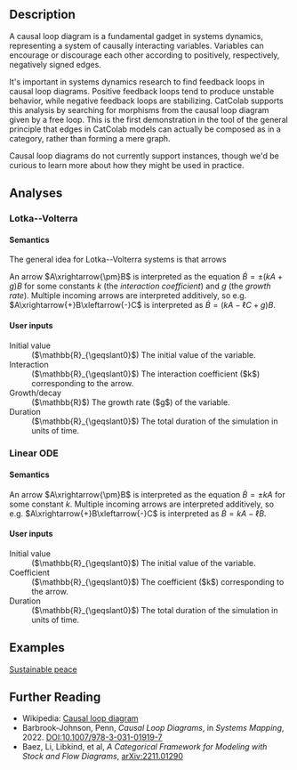 ## Description

A causal loop diagram is a fundamental gadget in systems dynamics, 
representing a system of causally interacting variables. Variables
can encourage or discourage each other according to positively, 
respectively, negatively signed edges. 

It's important in systems dynamics research to find feedback loops in 
causal loop diagrams. Positive feedback loops tend to produce unstable behavior,
while negative feedback loops are stabilizing. CatColab supports this analysis 
by searching for morphisms from the causal loop diagram given by a free loop. 
This is the first demonstration in the tool of the general principle that edges in 
CatColab models can actually be composed as in a category, rather than forming 
a mere graph.

Causal loop diagrams do not currently support instances, though we'd be
curious to learn more about how they might be used in practice.


## Analyses


### Lotka--Volterra

#### Semantics

The general idea for Lotka--Volterra systems is that arrows

An arrow $A\xrightarrow{\pm}B$ is interpreted as the equation $\dot{B}=\pm (kA + g)B$ for some constants $k$ (the *interaction coefficient*) and $g$ (the *growth rate*).
Multiple incoming arrows are interpreted additively, so e.g. $A\xrightarrow{+}B\xleftarrow{-}C$ is interpreted as $\dot{B}=(kA - \ell C + g)B$.

#### User inputs

<dl>
  <dt>Initial value</dt>
  <dd>
    ($\mathbb{R}_{\geqslant0}$)
    The initial value of the variable.
  </dd>
  <dt>Interaction</dt>
  <dd>
    ($\mathbb{R}_{\geqslant0}$)
    The interaction coefficient ($k$) corresponding to the arrow.
  </dd>
  <dt>Growth/decay</dt>
  <dd>
    ($\mathbb{R}$)
    The growth rate ($g$) of the variable.
  </dd>
  <dt>Duration</dt>
  <dd>
    ($\mathbb{R}_{\geqslant0}$)
    The total duration of the simulation in units of time.
  </dd>
</dl>


### Linear ODE

#### Semantics

An arrow $A\xrightarrow{\pm}B$ is interpreted as the equation $\dot{B}=\pm k A$ for some constant $k$.
Multiple incoming arrows are interpreted additively, so e.g. $A\xrightarrow{+}B\xleftarrow{-}C$ is interpreted as $\dot{B}=kA-\ell B$.

#### User inputs

<dl>
  <dt>Initial value</dt>
  <dd>
    ($\mathbb{R}_{\geqslant0}$)
    The initial value of the variable.
  </dd>
  <dt>Coefficient</dt>
  <dd>
    ($\mathbb{R}_{\geqslant0}$)
    The coefficient ($k$) corresponding to the arrow.
  </dd>
  <dt>Duration</dt>
  <dd>
    ($\mathbb{R}_{\geqslant0}$)
    The total duration of the simulation in units of time.
  </dd>
</dl>


## Examples

[Sustainable peace](https://catcolab.org/model/0194cf7f-e59a-7281-a0d9-dce4c68114e4)


## Further Reading

- Wikipedia: [Causal loop diagram](https://en.wikipedia.org/wiki/Causal_loop_diagram)
- Barbrook-Johnson, Penn, *Causal Loop Diagrams*, in *Systems Mapping*, 2022. [DOI:10.1007/978-3-031-01919-7](doi.org/10.1007/978-3-031-01919-7
)
- Baez, Li, Libkind, et al, *A Categorical Framework for Modeling with Stock and Flow Diagrams*, [arXiv:2211.01290](https://arxiv.org/abs/2211.01290)
